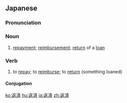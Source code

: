 ==Japanese==
{{ja-kanjitab|へん|さい|yomi=o}}

===Pronunciation===
{{ja-pron|へんさい|y=o}}

===Noun===
{{ja-noun|へんさい}}

# [[repayment]]; [[reimbursement]]; [[return]] of a [[loan]]

===Verb===
{{ja-verb-suru|へんさい}}

#to [[repay]]; to [[reimburse]]; to [[return]] (something loaned)

====Conjugation====
{{ja-suru|へんさい}}

[[ko:返済]]
[[hu:返済]]
[[ja:返済]]
[[zh:返済]]